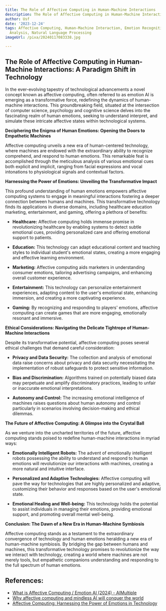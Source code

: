 ```yaml
---
title: The Role of Affective Computing in Human-Machine Interactions
description: The Role of Affective Computing in Human-Machine Interactions
author: Usf
date: '2023-12-24'
tags: Affective Computing, Human-Machine Interaction, Emotion Recognition, Sentiment
  Analysis, Natural Language Processing
imageUrl: /pixa/20240117083338.jpg

---
```

## The Role of Affective Computing in Human-Machine  Interactions: A Paradigm Shift in  Technology

In the ever-evolving tapestry of technological advancements a  novel concept known as affective computing, often referred to as emotion  AI  is emerging as a transformative force, redefining the dynamics of human-machine interactions. This groundbreaking field,  situated at  the intersection of computer  science, psychology and cognitive science delves into  the fascinating realm of human emotions, seeking to understand interpret, and simulate these intricate affective states within technological systems.

**Deciphering the Enigma of Human Emotions: Opening the Doors to Empathetic Machines**

Affective computing unveils a new era of human-centered technology, where machines are endowed with the extraordinary ability to recognize comprehend, and respond to human  emotions. This remarkable feat is accomplished through the meticulous  analysis of various emotional cues both explicit and implicit, ranging  from facial  expressions and  vocal intonations to physiological signals and  contextual factors.

**Harnessing the Power of Emotions: Unveiling the Transformative Impact**

This profound understanding of human emotions empowers affective computing systems to engage in meaningful interactions fostering a deeper connection  between humans and machines. This transformative technology finds its applications in diverse domains, including healthcare education marketing, entertainment,  and gaming, offering a plethora of benefits:

* **Healthcare:**  Affective computing holds  immense promise in revolutionizing healthcare by enabling systems to detect subtle emotional cues, providing personalized care and offering emotional support  to patients.

* **Education:** This technology can adapt educational content and  teaching styles to individual student's emotional states, creating a  more engaging and effective learning  environment.

* **Marketing:** Affective computing aids marketers in understanding consumer emotions, tailoring advertising  campaigns, and enhancing overall customer experience.

* **Entertainment:** This technology can personalize entertainment experiences, adapting content to the user's  emotional state, enhancing immersion, and creating a  more captivating experience.

* **Gaming:** By recognizing and responding to players' emotions,  affective computing can create games that  are more engaging, emotionally  resonant and immersive.

**Ethical Considerations: Navigating the Delicate Tightrope of Human-Machine Interactions**

Despite its transformative  potential, affective computing poses several ethical challenges that demand careful  consideration:

* **Privacy  and Data  Security:** The collection and analysis  of emotional data raise concerns about privacy and data security necessitating the implementation of robust safeguards  to protect sensitive information.

* **Bias and Discrimination:**  Algorithms trained on potentially biased data may perpetuate and amplify discriminatory practices, leading to unfair or inaccurate emotional  interpretations.

* **Autonomy and Control:**  The increasing  emotional intelligence of machines raises questions  about human autonomy and control particularly in scenarios involving decision-making and ethical dilemmas.

**The Future of Affective Computing: A Glimpse into  the  Crystal  Ball**

As  we venture into the uncharted territories of the future, affective computing stands poised to redefine human-machine interactions in myriad ways:

* **Emotionally Intelligent Robots:** The advent of emotionally intelligent robots possessing the ability to understand and respond to human emotions will revolutionize our interactions with machines, creating a more natural and intuitive interface.

* **Personalized and  Adaptive Technologies:** Affective computing will pave the way for technologies that  are highly personalized and adaptive, customizing their behavior  and responses based on the  user's emotional state.

* **Emotional  Healing and  Well-being:** This  technology holds the  potential to assist individuals in managing their emotions, providing emotional support, and promoting overall mental well-being.

**Conclusion: The Dawn of a New Era in Human-Machine Symbiosis**

Affective computing stands as a testament to the extraordinary convergence of technology and human emotions heralding a new era of human-machine  symbiosis.  By bridging the gap between humans and  machines, this transformative technology promises to revolutionize the way we  interact with technology, creating a world where machines are  not merely tools, but empathetic companions understanding and responding to the full  spectrum of human emotions.

## References:
- [What is Affective Computing / Emotion AI (2024) - AIMultiple](https://research.aimultiple.com/what-is-affective-computing/)
- [Why affective computing and mindless AI will conquer the world](https://thedatascientist.com/affective-computing-mindless-ai/)
- [Affective Computing: Harnessing the Power of Emotions in Technology](https://www.linkedin.com/pulse/affective-computing-harnessing-power-emotions-technology)

